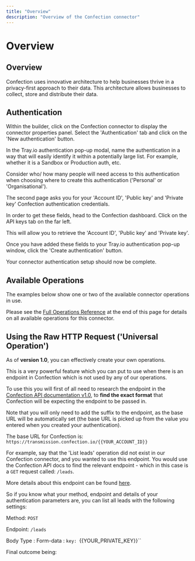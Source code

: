 ```yaml
---
title: "Overview"
description: "Overview of the Confection connector"
---
```


# Overview

## Overview

Confection uses innovative architecture to help businesses thrive in a privacy-first approach to their data. This architecture allows businesses to collect, store and distribute their data.

## Authentication

Within the builder, click on the Confection connector to display the connector properties panel. Select the 'Authentication' tab and click on the 'New authentication' button.

In the Tray.io authentication pop-up modal, name the authentication in a way that will easily identify it within a potentially large list. For example, whether it is a Sandbox or Production auth, etc.

Consider who/ how many people will need access to this authentication when choosing where to create this authentication ('Personal' or 'Organisational').

The second page asks you for your 'Account ID', 'Public key' and 'Private key' Confection authentication credentials.

In order to get these fields, head to the Confection dashboard. Click on the API keys tab on the far left.

This will allow you to retrieve the 'Account ID', 'Public key' and 'Private key'.

Once you have added these fields to your Tray.io authentication pop-up window, click the 'Create authentication' button.

Your connector authentication setup should now be complete.

## Available Operations

The examples below show one or two of the available connector operations in use.

Please see the [Full Operations Reference](#operationsFull) at the end of this page for details on all available operations for this connector.

## Using the Raw HTTP Request ('Universal Operation')

As of **version 1.0**, you can effectively create your own operations.

This is a very powerful feature which you can put to use when there is an endpoint in Confection which is not used by any of our operations.

To use this you will first of all need to research the endpoint in the [Confection API documentation v1.0](https://confection.io/developers/), to **find the exact format** that Confection will be expecting the endpoint to be passed in.

Note that you will only need to add the suffix to the endpoint, as the base URL will be automatically set (the base URL is picked up from the value you entered when you created your authentication).

The base URL for Confection is: `https://transmission.confection.io/{{YOUR_ACCOUNT_ID}}`

For example, say that the 'List leads' operation did not exist in our Confection connector, and you wanted to use this endpoint. You would use the Confection API docs to find the relevant endpoint - which in this case is a `GET` request called: `/leads`.

More details about this endpoint can be found [here](https://confection.io/developers/api).

So if you know what your method, endpoint and details of your authentication parameters are, you can list all leads with the following settings:

Method: `POST`

Endpoint: `/leads`

Body Type : Form-data : `key: `{{YOUR_PRIVATE_KEY}}``

Final outcome being: **<Content type link TBD>**
